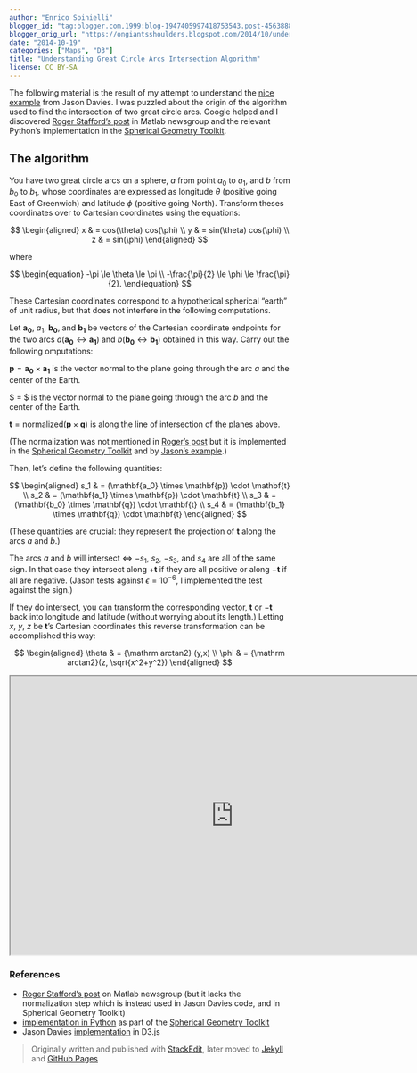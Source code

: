 ```yaml
---
author: "Enrico Spinielli"
blogger_id: "tag:blogger.com,1999:blog-1947405997418753543.post-4563888999264398405"
blogger_orig_url: "https://ongiantsshoulders.blogspot.com/2014/10/understanding-great-circle-arcs_57.html"
date: "2014-10-19"
categories: ["Maps", "D3"]
title: "Understanding Great Circle Arcs Intersection Algorithm"
license: CC BY-SA
---
```


The following material is the result of my attempt to understand the
[nice example][intersect] from Jason Davies.
I was puzzled about the origin of the algorithm used to find the intersection of
two great circle arcs.
Google helped and I discovered [Roger Stafford's post][roger] in Matlab
newsgroup and the relevant Python's implementation in the
[Spherical Geometry Toolkit][geotoolkitintersect].



## The algorithm

You have two great circle arcs on a sphere, $a$ from point
$a_0$ to $a_1$, and $b$ from $b_0$ to
$b_1$, whose coordinates are expressed as longitude $\theta$
(positive going East of Greenwich) and latitude $\phi$ (positive going
North).
Transform theses coordinates over to Cartesian coordinates using the equations:

<div>
$$
\begin{aligned}
x  & = cos(\theta) cos(\phi) \\
y  & = sin(\theta) cos(\phi) \\
z  & = sin(\phi)
\end{aligned}
$$
</div>

where

<div>
$$
\begin{equation}
-\pi  \le  \theta  \le \pi \\
-\frac{\pi}{2} \le \phi \le \frac{\pi}{2}.
\end{equation}
$$
</div>

These Cartesian coordinates correspond to a hypothetical spherical "earth" of unit radius, but that does not interfere in the following computations.

Let $\mathbf{a_0}$, $a_1$, $\mathbf{b_0}$, and $\mathbf{b_1}$
be vectors of the Cartesian coordinate endpoints for the two arcs
$a$($\mathbf{a_0} \leftrightarrow \mathbf{a_1}$) and
$b$($\mathbf{b_0} \leftrightarrow \mathbf{b_1}$) obtained in this way.
Carry out the following omputations:

$\mathbf{p} = \mathbf{a_0} \times \mathbf{a_1}$ is the vector normal to the
plane going through the arc $a$ and the center of the Earth.

$ \mathbf{q} = \mathbf{b_0} \times \mathbf{b_1}$ is the vector normal to the
plane going through the arc $b$ and the center of the Earth.

$\mathbf{t} = \mathrm{normalized}(\mathbf{p} \times \mathbf{q})$ is along the
line of intersection of the planes above.

(The normalization was not mentioned
in [Roger's post][roger] but it is implemented in the
[Spherical Geometry Toolkit][geotoolkitintersect] and by
[Jason's example][intersect].)

Then, let's define the following quantities:

<div>
$$
\begin{aligned}
 s_1 & =  (\mathbf{a_0} \times \mathbf{p})  \cdot \mathbf{t} \\
 s_2 & = (\mathbf{a_1} \times \mathbf{p}) \cdot \mathbf{t} \\
 s_3 & = (\mathbf{b_0} \times \mathbf{q}) \cdot \mathbf{t} \\
 s_4 & = (\mathbf{b_1} \times \mathbf{q}) \cdot \mathbf{t}
\end{aligned}
$$
</div>

(These quantities are crucial: they represent the projection of $\mathbf{t}$
along the arcs $a$ and $b$.)

The arcs $a$ and $b$ will intersect $\iff$ $-s_1$, $s_2$, $-s_3$,
and $s_4$ are all of the same sign. In that case they intersect along
$+\mathbf{t}$ if they are all positive or along $-\mathbf{t}$ if all are
negative.
(Jason tests against $\epsilon = 10^{-6}$, I implemented the test against the
sign.)

If they do intersect, you can transform the corresponding vector,
$\mathbf{t}$ or $-\mathbf{t}$ back into longitude and latitude (without
worrying about its length.) Letting $x$, $y$, $z$ be
$\mathbf{t}$'s Cartesian coordinates this reverse transformation can be
accomplished this way:

<div>
$$
\begin{aligned}
\theta & = {\mathrm arctan2} (y,x) \\
\phi    & = {\mathrm arctan2}(z, \sqrt{x^2+y^2})
\end{aligned}
$$
</div>

<iframe src="https://cdn.rawgit.com/espinielli/00f6062b0324eac6f882/raw/587499ae3f57276b24d2599d3545733c4f419a3f/index.html" marginwidth="0" marginheight="0" scrolling="no" width="800px" height="500px"></iframe>


### References
* [Roger Stafford's post][roger] on Matlab newsgroup  (but it lacks the
  normalization step which is instead used in Jason Davies code, and in
  Spherical Geometry Toolkit)
* [implementation in Python][geotoolkitintersect] as part of the
  [Spherical Geometry Toolkit][geotoolkit]
* Jason Davies [implementation][intersect] in D3.js


[roger]: https://www.mathworks.com/matlabcentral/newsreader/view_thread/276271 "Roger Stafford's on Matlab newsgroup"
[intersect]: https://www.jasondavies.com/maps/intersect/ "great circle arcs intersection"
[geotoolkitintersect]: https://ssb.stsci.edu/doc/stsci_python_x/stsci.sphere.doc/html/_modules/stsci/sphere/great_circle_arc.html "intersection"
[geotoolkit]: https://ssb.stsci.edu/doc/stsci_python_x/stsci.sphere.doc/html/ "spherical geometry toolkit"

> Originally written and published with [StackEdit](https://stackedit.io/), later moved to [Jekyll](https://jekyllrb.com/) and [GitHub Pages](https://pages.github.com/)

